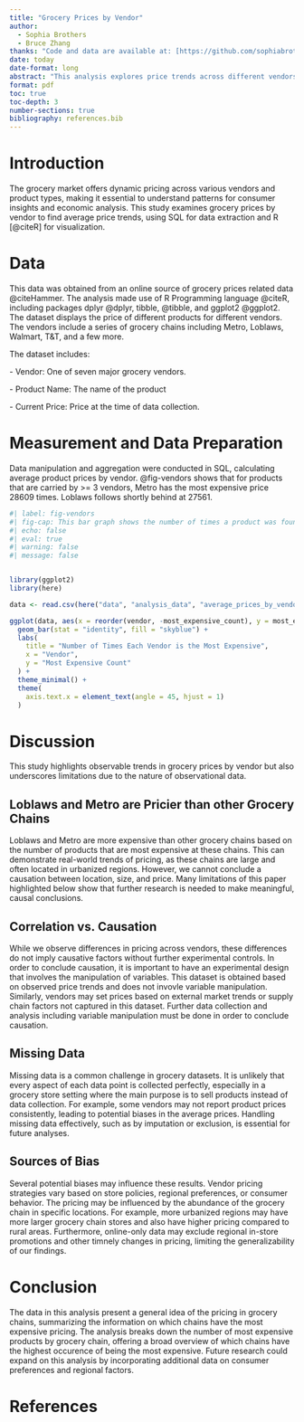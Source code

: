 ```yaml
---
title: "Grocery Prices by Vendor"
author: 
  - Sophia Brothers
  - Bruce Zhang
thanks: "Code and data are available at: [https://github.com/sophiabrothers1/groceryprices](https://github.com/sophiabrothers1/groceryprices)."
date: today
date-format: long
abstract: "This analysis explores price trends across different vendors for grocery products using observational data. SQL was used for data preparation while R was employed for visualization. Key points in this paper include the analysis of price distributions by vendor, challenges in interpreting observational data, and discussions on data limitations such as missing values and potential biases."
format: pdf
toc: true
toc-depth: 3
number-sections: true
bibliography: references.bib
---
```


# Introduction

The grocery market offers dynamic pricing across various vendors and product types, making it essential to understand patterns for consumer insights and economic analysis. This study examines grocery prices by vendor to find average price trends, using SQL for data extraction and R [@citeR] for visualization.

# Data

This data was obtained from an online source of grocery prices related data @citeHammer. The analysis made use of R Programming language @citeR, including packages dplyr @dplyr, tibble, @tibble, and ggplot2 @ggplot2. The dataset displays the price of different products for different vendors. The vendors include a series of grocery chains including Metro, Loblaws, Walmart, T&T, and a few more. 

The dataset includes:

\- Vendor: One of seven major grocery vendors.

\- Product Name: The name of the product

\- Current Price: Price at the time of data collection.

# Measurement and Data Preparation

Data manipulation and aggregation were conducted in SQL, calculating average product prices by vendor. @fig-vendors shows that for products that are carried by \>= 3 vendors, Metro has the most expensive price 28609 times. Loblaws follows shortly behind at 27561.

```r
#| label: fig-vendors
#| fig-cap: This bar graph shows the number of times a product was found to be the most expensive at a specific vendor. Products must be cross-carried by three vendors to count.
#| echo: false
#| eval: true
#| warning: false
#| message: false


library(ggplot2)
library(here)

data <- read.csv(here("data", "analysis_data", "average_prices_by_vendor.csv"))

ggplot(data, aes(x = reorder(vendor, -most_expensive_count), y = most_expensive_count)) +
  geom_bar(stat = "identity", fill = "skyblue") +
  labs(
    title = "Number of Times Each Vendor is the Most Expensive",
    x = "Vendor",
    y = "Most Expensive Count"
  ) +
  theme_minimal() +
  theme(
    axis.text.x = element_text(angle = 45, hjust = 1)
  )

```

\newpage

# **Discussion**

This study highlights observable trends in grocery prices by vendor but also underscores limitations due to the nature of observational data.

## **Loblaws and Metro are Pricier than other Grocery Chains**

Loblaws and Metro are more expensive than other grocery chains based on the number of products that are most expensive at these chains. This can demonstrate real-world trends of pricing, as these chains are large and often located in urbanized regions. However, we cannot conclude a causation between location, size, and price. Many limitations of this paper highlighted below show that further research is needed to make meaningful, causal conclusions. 

## **Correlation vs. Causation**

While we observe differences in pricing across vendors, these differences do not imply causative factors without further experimental controls. In order to conclude causation, it is important to have an experimental design that involves the manipulation of variables. This dataset is obtained based on observed price trends and does not invovle variable manipulation. Similarly, vendors may set prices based on external market trends or supply chain factors not captured in this dataset. Further data collection and analysis including variable manipulation must be done in order to conclude causation. 

## **Missing Data**

Missing data is a common challenge in grocery datasets. It is unlikely that every aspect of each data point is collected perfectly, especially in a grocery store setting where the main purpose is to sell products instead of data collection. For example, some vendors may not report product prices consistently, leading to potential biases in the average prices. Handling missing data effectively, such as by imputation or exclusion, is essential for future analyses.

## **Sources of Bias**

Several potential biases may influence these results. Vendor pricing strategies vary based on store policies, regional preferences, or consumer behavior. The pricing may be influenced by the abundance of the grocery chain in specific locations. For example, more urbanized regions may have more larger grocery chain stores and also have higher pricing compared to rural areas. Furthermore, online-only data may exclude regional in-store promotions and other timnely changes in pricing, limiting the generalizability of our findings.

# **Conclusion**

The data in this analysis present a general idea of the pricing in grocery chains, summarizing the information on which chains have the most expensive pricing. The analysis breaks down the number of most expensive products by grocery chain, offering a broad overview of which chains have the highest occurence of being the most expensive. Future research could expand on this analysis by incorporating additional data on consumer preferences and regional factors.

\newpage
# References


